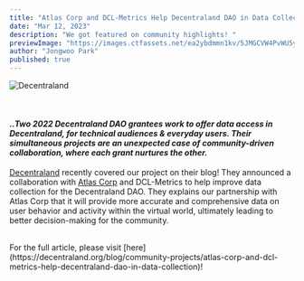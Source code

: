 ```yaml
---
title: "Atlas Corp and DCL-Metrics Help Decentraland DAO in Data Collection"
date: "Mar 12, 2023"
description: "We got featured on community highlights! "
previewImage: "https://images.ctfassets.net/ea2ybdmmn1kv/5JMGCVW4PvWU5ysr1kR4AF/8d427242c31fe1811042dec64bf788b7/atlas_metrics.png"
author: "Jongwoo Park"
published: true
---
```


![Decentraland](https://images.ctfassets.net/ea2ybdmmn1kv/5JMGCVW4PvWU5ysr1kR4AF/8d427242c31fe1811042dec64bf788b7/atlas_metrics.png)

<br />

#### _..Two 2022 Decentraland DAO grantees work to offer data access in Decentraland, for technical audiences & everyday users. Their simultaneous projects are an unexpected case of community-driven collaboration, where each grant nurtures the other._

[Decentraland](https://decentraland.org/) recently covered our project on their blog!
They announced a collaboration with [Atlas Corp](https://www.atlascorp.io/) and DCL-Metrics to help improve data collection for the Decentraland DAO.
They explains our partnership with Atlas Corp that it will provide more accurate and comprehensive data on user behavior and activity within the virtual world, ultimately leading to better decision-making for the community.

<br />
For the full article, please visit [here](https://decentraland.org/blog/community-projects/atlas-corp-and-dcl-metrics-help-decentraland-dao-in-data-collection)!
